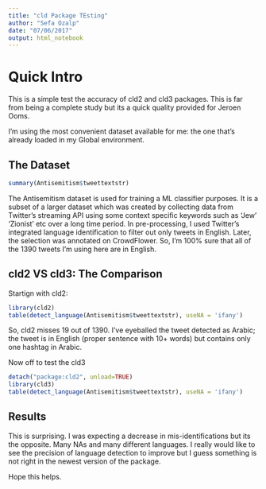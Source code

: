 ```yaml
---
title: "cld Package TEsting"
author: "Sefa Ozalp"
date: "07/06/2017"
output: html_notebook
---
```


# Quick Intro

This is a simple test the accuracy of cld2 and cld3 packages. This is far from being a complete study but its a quick quality provided for Jeroen Ooms. 

I'm using the most convenient dataset available for me: the one that's already loaded in my Global environment. 

## The Dataset

```r
summary(Antisemitism$tweettextstr)
```


The Antisemitism dataset is used for training a ML classifier purposes. It is a subset of a larger dataset which was created by collecting data from Twitter's streaming API using some context specific keywords such as 'Jew' 'Zionist' etc over a long time period. In pre-processing, I used Twitter's integrated language identification to filter out only tweets in English. Later, the selection was annotated on CrowdFlower. So, I'm 100% sure that all of the 1390 tweets I'm using here are in English.

## cld2 VS cld3:  The Comparison

Startign with cld2:
```r
library(cld2)
table(detect_language(Antisemitism$tweettextstr), useNA = 'ifany')
```

So, cld2 misses 19 out of 1390. I've eyeballed the tweet detected as Arabic; the tweet is in English (proper sentence with 10+ words) but contains only one hashtag in Arabic.

Now off to test the cld3

```r
detach("package:cld2", unload=TRUE)
library(cld3)
table(detect_language(Antisemitism$tweettextstr), useNA = 'ifany')
```


## Results
This is surprising. I was expecting a decrease in mis-identifications but its the opposite. Many NAs and many different languages. I really would like to see the precision of language detection to improve but I guess something is not right in the newest version of the package.



Hope this helps.